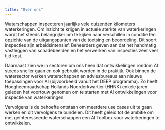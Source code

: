 ```yaml
---
title: "Over ons"
---
```


Waterschappen inspecteren jaarlijks vele duizenden kilometers waterkeringen. Om inzicht te krijgen in actuele sterkte van waterkeringen wordt het steeds belangrijker om te kijken naar verschillen in conditie ten opzichte van de uitgangspunten van de toetsing en beoordeling. Dit soort inspecties zijn arbeidsintensief. Beheerders geven aan dat het handmatig vastleggen van schadebeelden en het verwerken van inspecties zeer veel tijd kost.

Daarnaast zien we in sectoren om ons heen dat ontwikkelingen rondom AI steeds sneller gaan en ook gebruikt worden in de praktijk. Ook binnen de watersector werken waterschappen en adviesbureaus aan nieuwe toepassingen voor AI (bijvoorbeeld vanuit het DEEP programma). Zo heeft Hoogheemraadschap Hollands Noorderkwartier (HHNK) enkele jaren geleden het voortouw genomen om te starten met AI ontwikkelingen voor inspectie van waterkeringen.

Vervolgens is de behoefte ontstaan om meerdere use cases uit te gaan werken en dit vervolgens te bundelen. Dit heeft geleid tot de ambitie om met geïnteresseerde waterschappen een AI Toolbox voor waterkeringen te ontwikkelen.
